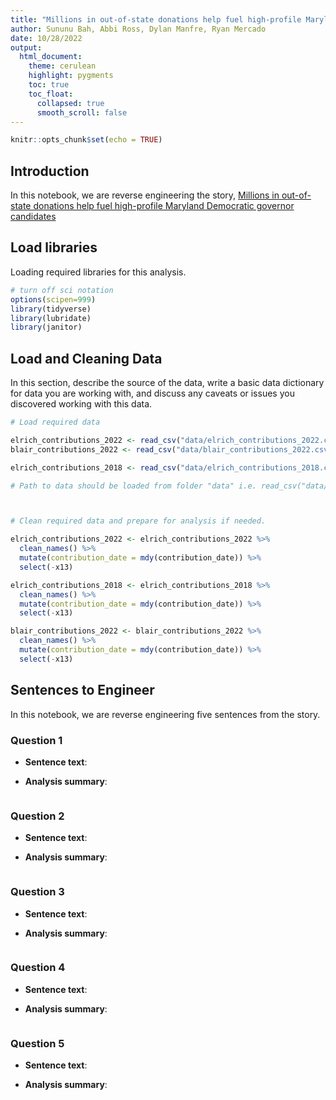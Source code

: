 ```yaml
---
title: "Millions in out-of-state donations help fuel high-profile Maryland Democratic governor candidates"
author: Sununu Bah, Abbi Ross, Dylan Manfre, Ryan Mercado
date: 10/28/2022
output:
  html_document:
    theme: cerulean
    highlight: pygments
    toc: true
    toc_float:
      collapsed: true
      smooth_scroll: false
---
```


```r
knitr::opts_chunk$set(echo = TRUE)
```

## Introduction 

In this notebook, we are reverse engineering the story, [Millions in out-of-state donations help fuel high-profile Maryland Democratic governor candidates](https://cnsmaryland.org/2022/03/03/millions-in-out-of-state-donations-help-fuel-high-profile-maryland-democratic-governor-candidates/)

## Load libraries

Loading required libraries for this analysis.

```r
# turn off sci notation
options(scipen=999)
library(tidyverse)
library(lubridate)
library(janitor)

```

## Load and Cleaning Data

In this section, describe the source of the data, write a basic data dictionary for data you are working with, and discuss any caveats or issues you discovered working with this data. 

```r
# Load required data

elrich_contributions_2022 <- read_csv("data/elrich_contributions_2022.csv")
blair_contributions_2022 <- read_csv("data/blair_contributions_2022.csv")

elrich_contributions_2018 <- read_csv("data/elrich_contributions_2018.csv")

# Path to data should be loaded from folder "data" i.e. read_csv("data/name_of_data.csv")



# Clean required data and prepare for analysis if needed. 

elrich_contributions_2022 <- elrich_contributions_2022 %>% 
  clean_names() %>% 
  mutate(contribution_date = mdy(contribution_date)) %>% 
  select(-x13)

elrich_contributions_2018 <- elrich_contributions_2018 %>% 
  clean_names() %>% 
  mutate(contribution_date = mdy(contribution_date)) %>% 
  select(-x13)

blair_contributions_2022 <- blair_contributions_2022 %>% 
  clean_names() %>% 
  mutate(contribution_date = mdy(contribution_date)) %>% 
  select(-x13)


```

## Sentences to Engineer
In this notebook, we are reverse engineering five sentences from the story.

### Question 1

* **Sentence text**: 

* **Analysis summary**:   

```r
```


### Question 2

* **Sentence text**: 

* **Analysis summary**:   

```r
```

### Question 3

* **Sentence text**: 

* **Analysis summary**:   

```r
```

### Question 4

* **Sentence text**: 

* **Analysis summary**:   

```r
```


### Question 5

* **Sentence text**: 

* **Analysis summary**:   

```r
```

